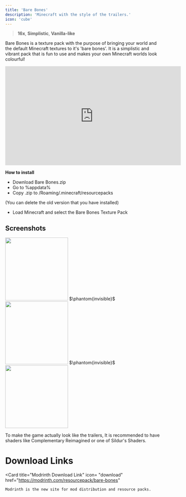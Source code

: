 ```yaml
---
title: 'Bare Bones'
description: 'Minecraft with the style of the trailers.'
icon: 'cube'
---
```


> <Icon icon="display" iconType="regular" /> **16x**, <Icon icon="cube" iconType="regular" /> **Simplistic**, <Icon icon="ice-cream" iconType="regular" /> **Vanilla-like**

Bare Bones is a texture pack with the purpose of bringing your world and the default Minecraft textures to it's 'bare bones'. It is a simplistic and vibrant pack that is fun to use and makes your own Minecraft worlds look colourful!

<iframe width="560" height="315" 
src="https://www.youtube.com/embed/C35IRiIwO2U?si=mw3jP1eauixMyeqd" title="YouTube video player" 
frameborder="0" 
allow="accelerometer; autoplay; clipboard-write; encrypted-media; gyroscope; picture-in-picture; web-share" referrerpolicy="strict-origin-when-cross-origin" allowfullscreen></iframe>

**How to install**
   - Download Bare Bones.zip
   - Go to %appdata%
   - Copy .zip to /Roaming/.minecraft/resourcepacks

   <Info>(You can delete the old version that you have installed)</Info>

   - Load Minecraft and select the Bare Bones Texture Pack

## Screenshots
<Frame>
<img height="200" noZoom src="/images/bb-1.png" />
</Frame>
$\phantom{invisible}$
<Frame>
<img height="200" noZoom src="/images/bb-2.png" />
</Frame>
$\phantom{invisible}$
<Frame>
<img height="200" noZoom src="/images/bb-3.png" />
</Frame>

<Tip>To make the game actually look like the trailers, It is recommended to have shaders like Complementary Reimagined or one of Sildur's Shaders.</Tip>

# Download Links

  <Card 
    title="Modrinth Download Link"
    icon= "download"
    href="https://modrinth.com/resourcepack/bare-bones"
  >
    Modrinth is the new site for mod distribution and resource packs.
  </Card>